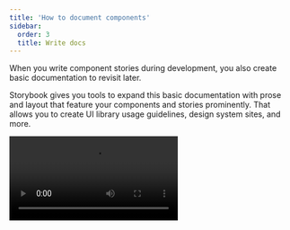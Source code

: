 ```yaml
---
title: 'How to document components'
sidebar:
  order: 3
  title: Write docs
---
```


When you write component stories during development, you also create basic documentation to revisit later.

Storybook gives you tools to expand this basic documentation with prose and layout that feature your components and stories prominently. That allows you to create UI library usage guidelines, design system sites, and more.

<Video src="../_assets/writing-docs/addon-docs-optimized.mp4" />

If you're including Storybook in your project for the [first time](../get-started/install.mdx), we provide you with [DocsPage](./docs-page.mdx), a documentation template that lists all the stories for a component and associated metadata. It infers metadata values based on source code, types and JSDoc comments. If you need, you can customize this page to create your own custom template.

If you're already using Storybook and you're **updating** to the latest release, we recommend that you install [@storybook/addon-essentials](https://www.npmjs.com/package/@storybook/addon-essentials), to include this and other great features into your project.

You can also create free-form pages for each component using [MDX](./mdx.mdx), a format for simultaneously documenting components and writing stories.

In both cases, you’ll use Doc Blocks as the building blocks to create full featured documentation.

Docs is autoconfigured to work out of the box in most use cases. In some cases you may need or want to tweak the configuration. Read more about it [here](https://storybook.js.org/addons/@storybook/addon-docs).
